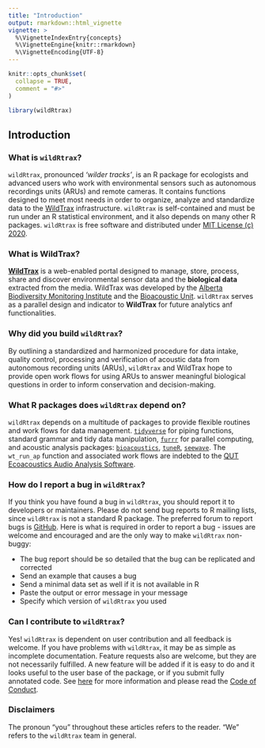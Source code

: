 ```yaml
---
title: "Introduction"
output: rmarkdown::html_vignette
vignette: >
  %\VignetteIndexEntry{concepts}
  %\VignetteEngine{knitr::rmarkdown}
  %\VignetteEncoding{UTF-8}
---
```


```r

knitr::opts_chunk$set(
  collapse = TRUE,
  comment = "#>"
)
```

```r
library(wildRtrax)
```

## Introduction

### What is `wildRtrax`?

`wildRtrax`, pronounced *'wilder tracks'*, is an R package for ecologists and advanced users who work with environmental sensors such as autonomous recordings units (ARUs) and remote cameras. It contains functions designed to meet most needs in order to organize, analyze and standardize data to the [WildTrax](https://wwww.wildtrax.ca) infrastructure. `wildRtrax` is self-contained and must be run under an R statistical environment, and it also depends on many other R packages. `wildRtrax` is free software and distributed under [MIT License (c) 2020](https://github.com/ABbiodiversity/wildRtrax/blob/master/LICENSE).

### What is **WildTrax**?

[**WildTrax**](https://www.wildtrax.ca) is a web-enabled portal designed to manage, store, process, share and discover environmental sensor data and the  **biological data** extracted from the media. WildTrax was developed by the [Alberta Biodiversity Monitoring Institute](https://abmi.ca) and the [Bioacoustic Unit](https://bioacoustic.abmi.ca). `wildRtrax` serves as a parallel design and indicator to **WildTrax** for future analytics anf functionalities.

### Why did you build `wildRtrax`?

By outlining a standardized and harmonized procedure for data intake, quality control, processing and verification of acoustic data from autonomous recording units (ARUs), `wildRtrax` and WildTrax hope to provide open work flows for using ARUs to answer meaningful biological questions in order to inform conservation and decision-making.

### What R packages does `wildRtrax` depend on?

`wildRtrax` depends on a multitude of packages to provide flexible routines and work flows for data management. [`tidyverse`](https://tidyverse.org) for piping functions, standard grammar and tidy data manipulation, [`furrr`](https://davisvaughan.github.io/furrr/) for parallel computing, and acoustic analysis packages: [`bioacoustics`](https://cran.r-project.org/web/packages/bioacoustics/index.html), [`tuneR`](https://cran.r-project.org/web/packages/tuneR/index.html), [`seewave`](https://cran.r-project.org/web/packages/seewave/seewave.pdf). The `wt_run_ap` function and associated work flows are indebted to the [QUT Ecoacoustics Audio Analysis Software](https://github.com/QutEcoacoustics/audio-analysis). 

### How do I report a bug in `wildRtrax`?

If you think you have found a bug in `wildRtrax`, you should report it to developers or maintainers. Please do not send bug reports to R mailing lists, since `wildRtrax` is not a standard R package. The preferred forum to report bugs is [GitHub](https://github.com/ABbiodiversity/wildRtrax/issues).  Here is what is required in order to report a bug - issues are welcome and encouraged and are the only way to make `wildRtrax` non-buggy:

* The bug report should be so detailed that the bug can be replicated and corrected
* Send an example that causes a bug
* Send a minimal data set as well if it is not available in R
* Paste the output or error message in your message
* Specify which version of `wildRtrax` you used

### Can I contribute to `wildRtrax`?

Yes! `wildRtrax` is dependent on user contribution and all feedback is welcome. If you have problems with `wildRtrax`, it may be as simple as incomplete documentation. Feature requests also are welcome, but they are not necessarily fulfilled. A new feature will be added if it is easy to do and it looks useful to the user base of the package, or if you submit fully annotated code. See [here](https://abbiodiversity.github.io/wildRtrax/CONTRIBUTING.html) for more information and please read the [Code of Conduct](CODE_OF_CONDUCT.md).

### Disclaimers

The pronoun “you” throughout these articles refers to the reader. “We” refers to the `wildRtrax` team in general.
